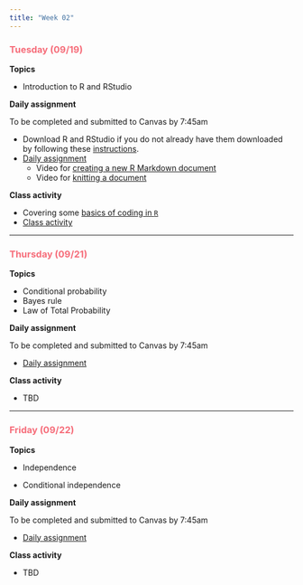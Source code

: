 ```yaml
---
title: "Week 02"
---
```


::: {style="color: #F66D7A"}
### Tuesday (09/19)
:::

**Topics**

-   Introduction to R and RStudio

**Daily assignment**

To be completed and submitted to Canvas by 7:45am

-   Download R and RStudio if you do not already have them downloaded by following these [instructions](files/R_RStudio.pdf).
-   [Daily assignment](daily/DA_03.pdf)
    -   Video for [creating a new R Markdown document](https://middlebury.zoom.us/rec/share/P3yz_ijZA4gzX44fDgaLEnqqHuOkjvTTDo0HRX-cxUyuo7ObKGGCKQs2xKPyLaVy.qkjvzTJAbq7KjC8G?startTime=1694198782000%20Passcode:%20X%5ESuA=Q1)
    -   Video for [knitting a document](https://middlebury.zoom.us/rec/share/P3yz_ijZA4gzX44fDgaLEnqqHuOkjvTTDo0HRX-cxUyuo7ObKGGCKQs2xKPyLaVy.qkjvzTJAbq7KjC8G?startTime=1694199079000%20Passcode:%20X%5ESuA=Q1)

**Class activity**

-   Covering some [basics of coding in `R`](files/R_intro.pdf)
-   [Class activity](class/CA_03.pdf)

------------------------------------------------------------------------

::: {style="color: #F66D7A"}
### Thursday (09/21)
:::

**Topics**

-   Conditional probability
-   Bayes rule
-   Law of Total Probability

**Daily assignment**

To be completed and submitted to Canvas by 7:45am

-   [Daily assignment](daily/DA_04.pdf)

**Class activity**

-   TBD

------------------------------------------------------------------------

::: {style="color: #F66D7A"}
### Friday (09/22)
:::

**Topics**

-   Independence

-   Conditional independence

**Daily assignment**

To be completed and submitted to Canvas by 7:45am

-   [Daily assignment](daily/DA_05.pdf)

**Class activity**

-   TBD
